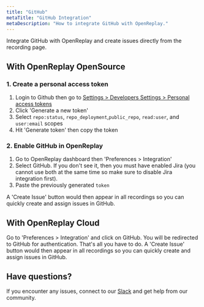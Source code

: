 ```yaml
---
title: "GitHub"
metaTitle: "GitHub Integration"
metaDescription: "How to integrate GitHub with OpenReplay."
---
```


Integrate GitHub with OpenReplay and create issues directly from the recording page.

## With OpenReplay OpenSource

### 1. Create a personal access token

1. Login to Github then go to [Settings > Developers Settings > Personal access tokens](https://github.com/settings/tokens)
2. Click 'Generate a new token'
3. Select `repo:status`, `repo_deployment`,`public_repo`, `read:user`, and `user:email` scopes
4. Hit 'Generate token' then copy the token

### 2. Enable GitHub in OpenReplay

1. Go to OpenReplay dashboard then 'Preferences > Integration'
2. Select GitHub. If you don't see it, then you must have enabled Jira (you cannot use both at the same time so make sure to disable Jira integration first).
3. Paste the previously generated `token`

A 'Create Issue' button would then appear in all recordings so you can quickly create and assign issues in GitHub.

## With OpenReplay Cloud

Go to 'Preferences > Integration' and click on GitHub. You will be redirected to GitHub for authentication. That's all you have to do. A 'Create Issue' button would then appear in all recordings so you can quickly create and assign issues in GitHub.

## Have questions?

If you encounter any issues, connect to our [Slack](https://slack.openreplay.com) and get help from our community.
